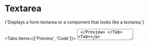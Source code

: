 
# Textarea

<Lead>
  {'Displays a form textarea or a component that looks like a textarea.'}
</Lead>

<ReferenceBadges shadcnUiLink="https://ui.shadcn.com/docs/components/textarea" />

<Tabs items={['Preview', 'Code']}>
  <Tab>
    <Preview>
      <Textarea placeholder="Type your message here." />
    </Preview>
  </Tab>
  <Tab>

```tsx copy
import { Textarea } from '@/components/ui/textarea'

export function Example() {
  return <Textarea placeholder="Type your message here." />
}
```

  </Tab>
</Tabs>

## Installation

<Steps>
### Copy and paste the following code into your project

```tsx filename="components/ui/textarea.tsx" copy
import * as React from 'react'
import { cx } from '@shadow-panda/styled-system/css'
import { textarea } from '@shadow-panda/styled-system/recipes'

export interface TextareaProps
  extends React.TextareaHTMLAttributes<HTMLTextAreaElement> {}

const Textarea = React.forwardRef<HTMLTextAreaElement, TextareaProps>(
  ({ className, ...props }, ref) => {
    return (
      <textarea className={cx(textarea(), className)} ref={ref} {...props} />
    )
  },
)

Textarea.displayName = 'Textarea'

export { Textarea }
```

### Update the import paths to match your project setup

</Steps>

## Usage

```tsx copy
import { Textarea } from '@/components/ui/textarea'
```

```tsx copy
<Textarea />
```

## Examples

### Default

<Tabs items={['Preview', 'Code']}>
  <Tab>
    <Preview>
      <Textarea placeholder="Type your message here." />
    </Preview>
  </Tab>
  <Tab>

```tsx copy
import { Textarea } from '@/components/ui/textarea'

export function Example() {
  return <Textarea placeholder="Type your message here." />
}
```

  </Tab>
</Tabs>

### Disabled

<Tabs items={['Preview', 'Code']}>
  <Tab>
    <Preview>
      <Textarea placeholder="Type your message here." disabled />
    </Preview>
  </Tab>
  <Tab>

```tsx copy
import { Textarea } from '@/components/ui/textarea'

export function Example() {
  return <Textarea placeholder="Type your message here." disabled />
}
```

  </Tab>
</Tabs>

### With Label

<Tabs items={['Preview', 'Code']}>
  <Tab>
    <Preview>
      <div className={css({
        display: 'grid',
        w: 'full',
        gap: '1.5'
      })}>
        <Label htmlFor="message">Your message</Label>
        <Textarea id="message" placeholder="Type your message here." />
      </div>
    </Preview>
  </Tab>
  <Tab>

```tsx copy
import { Label } from '@/components/ui/label'
import { Textarea } from '@/components/ui/textarea'

export function Example() {
  return (
    <div
      className={css({
        display: 'grid',
        w: 'full',
        gap: '1.5',
      })}
    >
      <Label htmlFor="message">Your message</Label>
      <Textarea id="message" placeholder="Type your message here." />
    </div>
  )
}
```

  </Tab>
</Tabs>

### With Text

<Tabs items={['Preview', 'Code']}>
  <Tab>
    <Preview>
      <div className={css({
        display: 'grid',
        w: 'full',
        gap: '1.5'
      })}>
        <Label htmlFor="message-2">Your message</Label>
        <Textarea id="message-2" placeholder="Type your message here." />
        <p className={css({fontSize: 'sm', color: 'muted.foreground'})}>Your message will be copied to the support team.</p>
      </div>
    </Preview>
  </Tab>
  <Tab>

```tsx copy
import { Label } from '@/components/ui/label'
import { Textarea } from '@/components/ui/textarea'

export function Example() {
  return (
    <div
      className={css({
        display: 'grid',
        w: 'full',
        gap: '1.5',
      })}
    >
      <Label htmlFor="message-2">Email</Label>
      <Textarea id="message-2" placeholder="Type your message here." />
      <p className={css({ fontSize: 'sm', color: 'muted.foreground' })}>
        Your message will be copied to the support team.
      </p>
    </div>
  )
}
```

  </Tab>
</Tabs>

### With Button

<Tabs items={['Preview', 'Code']}>
  <Tab>
    <Preview>
      <div className={css({
        display: 'grid',
        w: 'full',
        gap: '2'
      })}>
        <Textarea placeholder="Type your message here." />
        <Button>Send message</Button>
      </div>
    </Preview>
  </Tab>
  <Tab>

```tsx copy
import { Button } from '@/components/ui/button'
import { Textarea } from '@/components/ui/textarea'

export function Example() {
  return (
    <div
      className={css({
        display: 'grid',
        w: 'full',
        gap: '2',
      })}
    >
      <Textarea placeholder="Type your message here." />
      <Button>Send message</Button>
    </div>
  )
}
```

  </Tab>
</Tabs>

### Form

<Callout type="warning" emoji="⚒️">
  WIP
</Callout>
